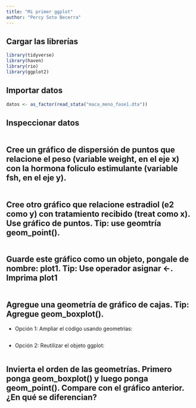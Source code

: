```yaml
---
title: "Mi primer ggplot"
author: "Percy Soto Becerra"
---
```


## Cargar las librerías

```r
library(tidyverse)
library(haven)
library(rio)
library(ggplot2)
```

## Importar datos

```r
datos <- as_factor(read_stata("maca_meno_fase1.dta"))
```

## Inspeccionar datos

```r

```


## Cree un gráfico de dispersión de puntos que relacione el peso (variable weight, en el eje x) con la hormona foliculo estimulante (variable fsh, en el eje y).

```r

```

## Cree otro gráfico que relacione estradiol (e2 como y) con tratamiento recibido (treat como x). Use gráfico de puntos. Tip: use geomtría geom_point().

```r

```

## Guarde este gráfico como un objeto, pongale de nombre: plot1. Tip: Use operador asignar <-. Imprima plot1

```r

```


## Agregue una geometría de gráfico de cajas. Tip: Agregue geom_boxplot().

- Opción 1: Ampliar el código usando geometrías:

```r

```

- Opción 2: Reutilizar el objeto ggplot:

```r

```

## Invierta el orden de las geometrías. Primero ponga geom_boxplot() y luego ponga geom_point(). Compare con el gráfico anterior. ¿En qué se diferencian?

```r

```


